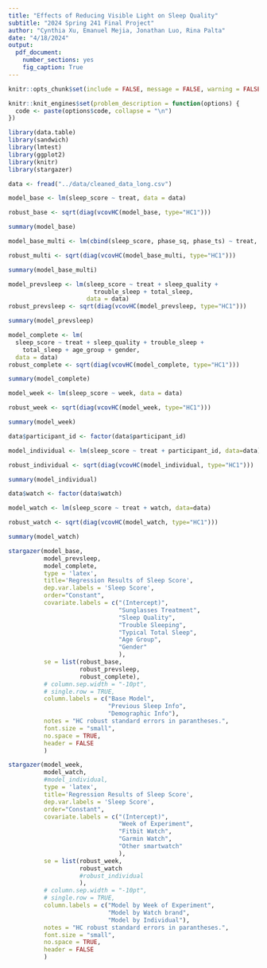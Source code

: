 ```yaml
---
title: "Effects of Reducing Visible Light on Sleep Quality"
subtitle: "2024 Spring 241 Final Project"
author: "Cynthia Xu, Emanuel Mejia, Jonathan Luo, Rina Palta"
date: "4/18/2024"
output:
  pdf_document:
    number_sections: yes
    fig_caption: True 
---
```


```r
knitr::opts_chunk$set(include = FALSE, message = FALSE, warning = FALSE)

knitr::knit_engines$set(problem_description = function(options) {
  code <- paste(options$code, collapse = "\n")
})
```

```r
library(data.table)
library(sandwich)
library(lmtest)
library(ggplot2)
library(knitr)
library(stargazer)
```

```r
data <- fread("../data/cleaned_data_long.csv")
```

```r
model_base <- lm(sleep_score ~ treat, data = data)

robust_base <- sqrt(diag(vcovHC(model_base, type="HC1")))

summary(model_base)
```

```r
model_base_multi <- lm(cbind(sleep_score, phase_sq, phase_ts) ~ treat, data = data)

robust_multi <- sqrt(diag(vcovHC(model_base_multi, type="HC1")))

summary(model_base_multi)
```


```r
model_prevsleep <- lm(sleep_score ~ treat + sleep_quality + 
                        trouble_sleep + total_sleep, 
                      data = data)
robust_prevsleep <- sqrt(diag(vcovHC(model_prevsleep, type="HC1")))

summary(model_prevsleep)
```

```r
model_complete <- lm(
  sleep_score ~ treat + sleep_quality + trouble_sleep + 
    total_sleep + age_group + gender, 
  data = data)
robust_complete <- sqrt(diag(vcovHC(model_complete, type="HC1")))

summary(model_complete)
```


```r
model_week <- lm(sleep_score ~ week, data = data)

robust_week <- sqrt(diag(vcovHC(model_week, type="HC1")))

summary(model_week)
```

```r
data$participant_id <- factor(data$participant_id)

model_individual <- lm(sleep_score ~ treat + participant_id, data=data)

robust_individual <- sqrt(diag(vcovHC(model_individual, type="HC1")))

summary(model_individual)
```

```r
data$watch <- factor(data$watch)

model_watch <- lm(sleep_score ~ treat + watch, data=data)

robust_watch <- sqrt(diag(vcovHC(model_watch, type="HC1")))

summary(model_watch)

```

```r
stargazer(model_base, 
          model_prevsleep, 
          model_complete,
          type = 'latex',
          title='Regression Results of Sleep Score',
          dep.var.labels = 'Sleep Score',
          order="Constant",
          covariate.labels = c("(Intercept)",
                               "Sunglasses Treatment",
                               "Sleep Quality",
                               "Trouble Sleeping",
                               "Typical Total Sleep",
                               "Age Group",
                               "Gender"
                               ),
          se = list(robust_base, 
                    robust_prevsleep, 
                    robust_complete),
          # column.sep.width = "-10pt",
          # single.row = TRUE,
          column.labels = c("Base Model", 
                            "Previous Sleep Info",
                            "Demographic Info"),
          notes = "HC robust standard errors in parantheses.",
          font.size = "small",
          no.space = TRUE,
          header = FALSE
          )
```

```r
stargazer(model_week, 
          model_watch, 
          #model_individual,
          type = 'latex',
          title='Regression Results of Sleep Score',
          dep.var.labels = 'Sleep Score',
          order="Constant",
          covariate.labels = c("(Intercept)",
                               "Week of Experiment",
                               "Fitbit Watch",
                               "Garmin Watch",
                               "Other smartwatch"
                               ),
          se = list(robust_week, 
                    robust_watch 
                    #robust_individual
                    ),
          # column.sep.width = "-10pt",
          # single.row = TRUE,
          column.labels = c("Model by Week of Experiment", 
                            "Model by Watch brand",
                            "Model by Individual"),
          notes = "HC robust standard errors in parantheses.",
          font.size = "small",
          no.space = TRUE,
          header = FALSE
          )
```